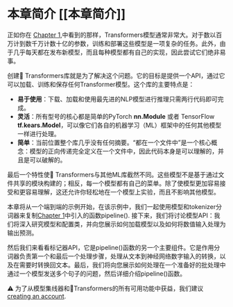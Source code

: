 # 本章简介 [[本章简介]]

<CourseFloatingBanner
    chapter={2}
    classNames="absolute z-10 right-0 top-0"
/>

正如你在 [Chapter 1](/course/chapter1),中看到的那样，Transformers模型通常非常大。对于数以百万计到数千万计数十亿的参数，训练和部署这些模型是一项复杂的任务。此外，由于几乎每天都在发布新模型，而且每种模型都有自己的实现，因此尝试它们绝非易事。

创建🤗 Transformers库就是为了解决这个问题。它的目标是提供一个API，通过它可以加载、训练和保存任何Transformer模型。这个库的主要特点是：
-  **易于使用**：下载、加载和使用最先进的NLP模型进行推理只需两行代码即可完成。
- **灵活**：所有型号的核心都是简单的PyTorch **nn.Module** 或者 TensorFlow **tf.kears.Model**，可以像它们各自的机器学习（ML）框架中的任何其他模型一样进行处理。
- **简单**：当前位置整个库几乎没有任何摘要。“都在一个文件中”是一个核心概念：模型的正向传递完全定义在一个文件中，因此代码本身是可以理解的，并且是可以破解的。

最后一个特性使🤗 Transformers与其他ML库截然不同。这些模型不是基于通过文件共享的模块构建的；相反，每一个模型都有自己的菜单。除了使模型更加容易接受和更容易理解，这还允许你轻松地在一个模型上实验，而且不影响其他模型。

本章将从一个端到端的示例开始，在该示例中，我们一起使用模型和tokenizer分词器来复制[Chapter 1](/course/chapter1)中引入的函数pipeline(). 接下来，我们将讨论模型API：我们将深入研究模型和配置类，并向您展示如何加载模型以及如何将数值输入处理为输出预测。

然后我们来看看标记器API，它是pipeline()函数的另一个主要组件。它是作用分词器负责第一个和最后一个处理步骤，处理从文本到神经网络数字输入的转换，以及在需要时转换回文本。最后，我们将向您展示如何处理在一个准备好的批处理中通过一个模型发送多个句子的问题，然后详细介绍pipeline()函数。

<Tip>
⚠️ 为了从模型集线器和🤗Transformers的所有可用功能中获益，我们建议<a href="https://huggingface.co/join">creating an account</a>.
</Tip>